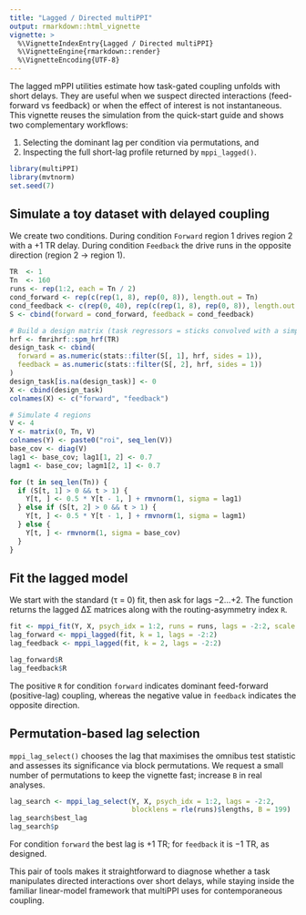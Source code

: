 ```yaml
---
title: "Lagged / Directed multiPPI"
output: rmarkdown::html_vignette
vignette: >
  %\VignetteIndexEntry{Lagged / Directed multiPPI}
  %\VignetteEngine{rmarkdown::render}
  %\VignetteEncoding{UTF-8}
---
```


The lagged mPPI utilities estimate how task-gated coupling unfolds with short delays.  They are
useful when we suspect directed interactions (feed-forward vs feedback) or when the effect of
interest is not instantaneous.  This vignette reuses the simulation from the quick-start guide and
shows two complementary workflows:

1. Selecting the dominant lag per condition via permutations, and
2. Inspecting the full short-lag profile returned by `mppi_lagged()`.

```r
library(multiPPI)
library(mvtnorm)
set.seed(7)
```

## Simulate a toy dataset with delayed coupling

We create two conditions.  During condition `Forward` region 1 drives region 2 with a +1 TR delay.
During condition `Feedback` the drive runs in the opposite direction (region 2 → region 1).

```r
TR  <- 1
Tn  <- 160
runs <- rep(1:2, each = Tn / 2)
cond_forward <- rep(c(rep(1, 8), rep(0, 8)), length.out = Tn)
cond_feedback <- c(rep(0, 40), rep(c(rep(1, 8), rep(0, 8)), length.out = Tn - 40))
S <- cbind(forward = cond_forward, feedback = cond_feedback)

# Build a design matrix (task regressors = sticks convolved with a simple HRF)
hrf <- fmrihrf::spm_hrf(TR)
design_task <- cbind(
  forward = as.numeric(stats::filter(S[, 1], hrf, sides = 1)),
  feedback = as.numeric(stats::filter(S[, 2], hrf, sides = 1))
)
design_task[is.na(design_task)] <- 0
X <- cbind(design_task)
colnames(X) <- c("forward", "feedback")

# Simulate 4 regions
V <- 4
Y <- matrix(0, Tn, V)
colnames(Y) <- paste0("roi", seq_len(V))
base_cov <- diag(V)
lag1 <- base_cov; lag1[1, 2] <- 0.7
lagm1 <- base_cov; lagm1[2, 1] <- 0.7

for (t in seq_len(Tn)) {
  if (S[t, 1] > 0 && t > 1) {
    Y[t, ] <- 0.5 * Y[t - 1, ] + rmvnorm(1, sigma = lag1)
  } else if (S[t, 2] > 0 && t > 1) {
    Y[t, ] <- 0.5 * Y[t - 1, ] + rmvnorm(1, sigma = lagm1)
  } else {
    Y[t, ] <- rmvnorm(1, sigma = base_cov)
  }
}
```

## Fit the lagged model

We start with the standard (τ = 0) fit, then ask for lags −2…+2.  The function returns the lagged
ΔΣ matrices along with the routing-asymmetry index `R`.

```r
fit <- mppi_fit(Y, X, psych_idx = 1:2, runs = runs, lags = -2:2, scale = "corr")
lag_forward <- mppi_lagged(fit, k = 1, lags = -2:2)
lag_feedback <- mppi_lagged(fit, k = 2, lags = -2:2)

lag_forward$R
lag_feedback$R
```

The positive `R` for condition `forward` indicates dominant feed-forward (positive-lag) coupling,
whereas the negative value in `feedback` indicates the opposite direction.

## Permutation-based lag selection

`mppi_lag_select()` chooses the lag that maximises the omnibus test statistic and assesses its
significance via block permutations.  We request a small number of permutations to keep the vignette
fast; increase `B` in real analyses.

```r
lag_search <- mppi_lag_select(Y, X, psych_idx = 1:2, lags = -2:2,
                              blocklens = rle(runs)$lengths, B = 199)
lag_search$best_lag
lag_search$p
```

For condition `forward` the best lag is +1 TR; for `feedback` it is −1 TR, as designed.

This pair of tools makes it straightforward to diagnose whether a task manipulates directed
interactions over short delays, while staying inside the familiar linear-model framework that
multiPPI uses for contemporaneous coupling.
